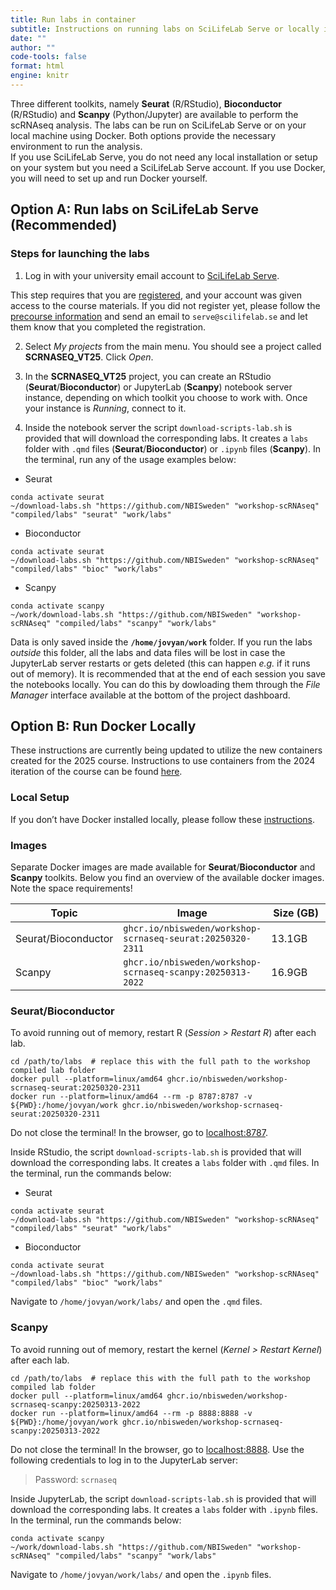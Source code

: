 ```yaml
---
title: Run labs in container
subtitle: Instructions on running labs on SciLifeLab Serve or locally in Docker
date: ""
author: ""
code-tools: false
format: html
engine: knitr
---
```


::: {.callout-note}
Three different toolkits, namely **Seurat** (R/RStudio), **Bioconductor** (R/RStudio) and **Scanpy** (Python/Jupyter) are available to perform the scRNAseq analysis. The labs can be run on SciLifeLab Serve or on your local machine using Docker. Both options provide the necessary environment to run the analysis.  
If you use SciLifeLab Serve, you do not need any local installation or setup on your system but you need a SciLifeLab Serve account. If you use Docker, you will need to set up and run Docker yourself.
:::


## **Option A:** Run labs on SciLifeLab Serve (Recommended)

### Steps for launching the labs 

1. Log in with your university email account to [SciLifeLab Serve](https://serve.scilifelab.se/accounts/login). 

:::{.callout-important}
This step requires that you are [registered](https://serve.scilifelab.se/signup), and your account was given access to the course materials. If you did not register yet, please follow the [precourse information](../home_precourse.qmd) and send an email to `serve@scilifelab.se` and let them know that you completed the registration.
:::

2. Select _My projects_ from the main menu. You should see a project called **SCRNASEQ_VT25**. Click _Open_.

3. In the **SCRNASEQ_VT25** project, you can create an RStudio (**Seurat**/**Bioconductor**) or JupyterLab (**Scanpy**) notebook server instance, depending on which toolkit you choose to work with. Once your instance is _Running_, connect to it.

4. Inside the notebook server the script `download-scripts-lab.sh` is provided that will download the corresponding labs. It creates a `labs` folder with `.qmd` files (**Seurat**/**Bioconductor**) or `.ipynb` files (**Scanpy**). In the terminal, run any of the usage examples below:
  - Seurat
  ```
  conda activate seurat
  ~/download-labs.sh "https://github.com/NBISweden" "workshop-scRNAseq" "compiled/labs" "seurat" "work/labs"
  ```
  - Bioconductor
  ```
  conda activate seurat
  ~/download-labs.sh "https://github.com/NBISweden" "workshop-scRNAseq" "compiled/labs" "bioc" "work/labs"
  ```
  - Scanpy
  ```
  conda activate scanpy
  ~/work/download-labs.sh "https://github.com/NBISweden" "workshop-scRNAseq" "compiled/labs" "scanpy" "work/labs"
  ```

:::{.callout-important}
Data is only saved inside the **`/home/jovyan/work`** folder. If you run the labs _outside_ this folder, all the labs and data files will be lost in case the JupyterLab server restarts or gets deleted (this can happen _e.g._ if it runs out of memory). It is recommended that at the end of each session you save the notebooks locally. You can do this by dowloading them through the _File Manager_ interface available at the bottom of the project dashboard.
:::

## **Option B:** Run Docker Locally


:::{.callout-important}
These instructions are currently being updated to utilize the new containers created for the 2025 course. Instructions to use containers from the 2024 iteration of the course can be found [here](https://nbisweden.github.io/workshop-scrnaseq-2024/other/containers.html).
:::

### Local Setup

If you don't have Docker installed locally, please follow these [instructions](./docker.qmd).

### Images

Separate Docker images are made available for **Seurat**/**Bioconductor** and **Scanpy** toolkits. Below you find an overview of the available docker images. Note the space requirements!

|Topic|Image|Size (GB)|
|---|---|---|
| Seurat/Bioconductor | `ghcr.io/nbisweden/workshop-scrnaseq-seurat:20250320-2311` | 13.1GB |
| Scanpy | `ghcr.io/nbisweden/workshop-scrnaseq-scanpy:20250313-2022` | 16.9GB |

### Seurat/Bioconductor

::: {.callout-tip}
To avoid running out of memory, restart R (_Session > Restart R_) after each lab.
:::

```
cd /path/to/labs  # replace this with the full path to the workshop compiled lab folder
docker pull --platform=linux/amd64 ghcr.io/nbisweden/workshop-scrnaseq-seurat:20250320-2311
docker run --platform=linux/amd64 --rm -p 8787:8787 -v ${PWD}:/home/jovyan/work ghcr.io/nbisweden/workshop-scrnaseq-seurat:20250320-2311
```

Do not close the terminal! In the browser, go to [localhost:8787](localhost:8787).

Inside RStudio, the script `download-scripts-lab.sh` is provided that will download the corresponding labs. It creates a `labs` folder with `.qmd` files. In the terminal, run the commands below:

- Seurat
```
conda activate seurat
~/download-labs.sh "https://github.com/NBISweden" "workshop-scRNAseq" "compiled/labs" "seurat" "work/labs"
```
- Bioconductor
```
conda activate seurat
~/download-labs.sh "https://github.com/NBISweden" "workshop-scRNAseq" "compiled/labs" "bioc" "work/labs"
```

Navigate to `/home/jovyan/work/labs/` and open the `.qmd` files.

### Scanpy

::: {.callout-tip}
To avoid running out of memory, restart the kernel (_Kernel > Restart Kernel_) after each lab.
:::

```
cd /path/to/labs  # replace this with the full path to the workshop compiled lab folder
docker pull --platform=linux/amd64 ghcr.io/nbisweden/workshop-scrnaseq-scanpy:20250313-2022
docker run --platform=linux/amd64 --rm -p 8888:8888 -v ${PWD}:/home/jovyan/work ghcr.io/nbisweden/workshop-scrnaseq-scanpy:20250313-2022
```

Do not close the terminal! In the browser, go to [localhost:8888](localhost:8888/lab). Use the following credentials to log in to the JupyterLab server:  

> Password: `scrnaseq`

Inside JupyterLab, the script `download-scripts-lab.sh` is provided that will download the corresponding labs. It creates a `labs` folder with `.ipynb` files. In the terminal, run the commands below:

```
conda activate scanpy
~/work/download-labs.sh "https://github.com/NBISweden" "workshop-scRNAseq" "compiled/labs" "scanpy" "work/labs"
```

Navigate to `/home/jovyan/work/labs/` and open the `.ipynb` files.

